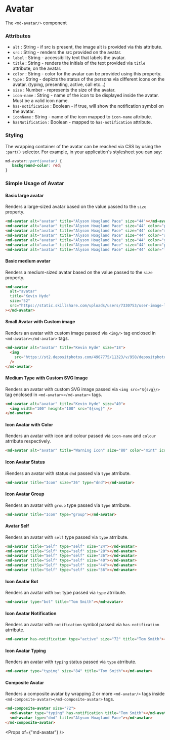 
# Avatar

The `<md-avatar/>` component

### Attributes

- `alt` : String - if src is present, the image alt is provided via this attribute.
- `src` : String - renders the src provided on the avatar.
- `label` : String - accessibility text that labels the avatar.
- `title` : String - renders the initials of the text provided via `title` attribute, on the avatar.
- `color` : String - color for the avatar can be provided using this property.
- `type` : String - depicts the status of the persona via different icons on the avatar. (typing, presenting, active, call etc...)
- `size` : Number - represents the size of the avatar.
- `icon-name` : String - name of the icon to be displayed inside the avatar. Must be a valid icon name.
- `has-notification` : Boolean - if true, will show the notification symbol on the avatar.
- `iconName` : String - name of the icon mapped to `icon-name` attribute.
- `hasNotification` : Boolean - mapped to `has-notification` attribute. 

### Styling

The wrapping container of the avatar can be reached via CSS by using the `:part()` selector. For example, in your application's stylesheet you can say:

```CSS
md-avatar::part(avatar) {
   background-color: red;
}
```

### Simple Usage of Avatar

#### Basic large avatar
Renders a large-sized avatar based on the value passed to the `size` property.

```html
<md-avatar alt="avatar" title="Alyson Hoagland Pace" size="44"></md-avatar>
<md-avatar alt="avatar" title="Alyson Hoagland Pace" size="44" color="purple"></md-avatar>
<md-avatar alt="avatar" title="Alyson Hoagland Pace" size="44" color="mint"></md-avatar>
<md-avatar alt="avatar" title="Alyson Hoagland Pace" size="44" color="slate"></md-avatar>
<md-avatar alt="avatar" title="Alyson Hoagland Pace" size="44" color="gold"></md-avatar>
<md-avatar alt="avatar" title="Alyson Hoagland Pace" size="44" color="pink"></md-avatar>
<md-avatar alt="avatar" title="Alyson Hoagland Pace" size="44" color="lime"></md-avatar>
```

#### Basic medium avatar
Renders a medium-sized avatar based on the value passed to the `size` property.

```html
<md-avatar
  alt="avatar"
  title="Kevin Hyde"
  size="52"
  src="https://static.skillshare.com/uploads/users/7330753/user-image-large.png"
></md-avatar>
```

#### Small Avatar with Custom image

Renders an avatar with custom image passed via `<img/>` tag enclosed in `<md-avatar></md-avatar>` tags.

```html
<md-avatar alt="avatar" title="Kevin Hyde" size="18">
  <img
    src="https://st2.depositphotos.com/4967775/11323/v/950/depositphotos_113235752-stock-illustration-avatar-girls-icon-vector-woman.jpg"
  />
</md-avatar>
```

#### Medium Type with Custom SVG Image

Renders an avatar with custom  SVG image passed via `<img src="${svg}/>` tag enclosed in `<md-avatar></md-avatar>` tags.

```html
<md-avatar alt="avatar" title="Kevin Hyde" size="40">
  <img width="100" height="100" src="${svg}" />
</md-avatar>
```

#### Icon Avatar with Color

Renders an avatar with icon and colour passed via `icon-name` and `colour` atrribute respectively.

```html
<md-avatar alt="avatar" title="Warning Icon" size="80" color="mint" icon-name="warning_20"></md-avatar>
```

#### Icon Avatar Status

iRenders an avatar with status `dnd` passed via `type` atrribute.

```html
<md-avatar title="Icon" size="36" type="dnd"></md-avatar>
```

#### Icon Avatar Group

Renders an avatar with `group` type passed via `type` atrribute.

```html
<md-avatar title="Icon" type="group"></md-avatar>
```

#### Avatar Self

Renders an avatar with `self` type passed via `type` atrribute.

```html
<md-avatar title="Self" type="self" size="24"></md-avatar>
<md-avatar title="Self" type="self" size="28"></md-avatar>
<md-avatar title="Self" type="self" size="36"></md-avatar>
<md-avatar title="Self" type="self" size="40"></md-avatar>
<md-avatar title="Self" type="self" size="44"></md-avatar>
<md-avatar title="Self" type="self" size="56"></md-avatar>
```

#### Icon Avatar Bot

Renders an avatar with `bot` type passed via `type` atrribute.

```html
<md-avatar type="bot" title="Tom Smith"></md-avatar>
```

#### Icon Avatar Notification

Renders an avatar with `notification` symbol passed via `has-notification` atrribute.

```html
<md-avatar has-notification type="active" size="72" title="Tom Smith"></md-avatar>
```

#### Icon Avatar Typing

Renders an avatar with `typing` status passed via `type` atrribute.

```html
<md-avatar type="typing" size="84" title="Tom Smith"></md-avatar>
```

#### Composite Avatar

Renders a composite avatar by wrapping 2 or more `<md-avatar/>` tags inside `<md-composite-avatar></md-composite-avatar>` tags.

```html
<md-composite-avatar size="72">
  <md-avatar type="typing" has-notification title="Tom Smith"></md-avatar>
  <md-avatar type="dnd" title="Alyson Hoagland Pace"></md-avatar>
</md-composite-avatar>
```

<Props of={"md-avatar"} />
